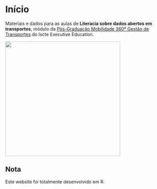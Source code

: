 # Início {.unnumbered}

Materiais e dados para as aulas de **Literacia sobre dados abertos em transportes**, módulo da [Pós-Graduação Mobilidade 360º Gestão de Transportes](https://execed.iscte-iul.pt/applied-online-pos-graduacao-em-mobilidade-360-gestao-de-transportes) do Iscte Executive Education.

![](images/clipboard-209231891.png){fig-align="center" width="360"}

::: {.callout-note appearance="simple" icon="false"}
## Nota

Este website foi totalmente desenvolvido em R.
:::
